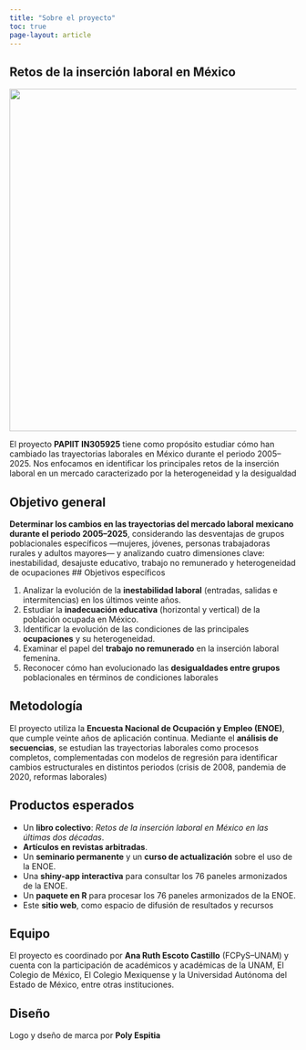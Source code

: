 ```yaml
---
title: "Sobre el proyecto"
toc: true
page-layout: article
---
```


## Retos de la inserción laboral en México

![](img/LOGO_RETOS_final.png){fig-align="center" width="600"}

El proyecto **PAPIIT IN305925** tiene como propósito estudiar cómo han cambiado las trayectorias laborales en México durante el periodo 2005–2025. Nos enfocamos en identificar los principales retos de la inserción laboral en un mercado caracterizado por la heterogeneidad y la desigualdad

## Objetivo general

**Determinar los cambios en las trayectorias del mercado laboral mexicano durante el periodo 2005–2025**, considerando las desventajas de grupos poblacionales específicos —mujeres, jóvenes, personas trabajadoras rurales y adultos mayores— y analizando cuatro dimensiones clave: inestabilidad, desajuste educativo, trabajo no remunerado y heterogeneidad de ocupaciones \## Objetivos específicos

1.  Analizar la evolución de la **inestabilidad laboral** (entradas, salidas e intermitencias) en los últimos veinte años.\
2.  Estudiar la **inadecuación educativa** (horizontal y vertical) de la población ocupada en México.\
3.  Identificar la evolución de las condiciones de las principales **ocupaciones** y su heterogeneidad.\
4.  Examinar el papel del **trabajo no remunerado** en la inserción laboral femenina.\
5.  Reconocer cómo han evolucionado las **desigualdades entre grupos** poblacionales en términos de condiciones laborales

## Metodología

El proyecto utiliza la **Encuesta Nacional de Ocupación y Empleo (ENOE)**, que cumple veinte años de aplicación continua. Mediante el **análisis de secuencias**, se estudian las trayectorias laborales como procesos completos, complementadas con modelos de regresión para identificar cambios estructurales en distintos periodos (crisis de 2008, pandemia de 2020, reformas laborales)

## Productos esperados

-   Un **libro colectivo**: *Retos de la inserción laboral en México en las últimas dos décadas*.\
-   **Artículos en revistas arbitradas**.\
-   Un **seminario permanente** y un **curso de actualización** sobre el uso de la ENOE.\
-   Una **shiny-app interactiva** para consultar los 76 paneles armonizados de la ENOE.\
-   Un **paquete en R** para procesar los 76 paneles armonizados de la ENOE.
-   Este **sitio web**, como espacio de difusión de resultados y recursos

## Equipo

El proyecto es coordinado por **Ana Ruth Escoto Castillo** (FCPyS–UNAM) y cuenta con la participación de académicos y académicas de la UNAM, El Colegio de México, El Colegio Mexiquense y la Universidad Autónoma del Estado de México, entre otras instituciones.

## Diseño
Logo y dseño de marca por **Poly Espitia**
